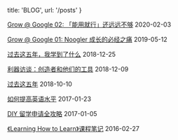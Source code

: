 
  title: 'BLOG',
  url: '/posts'
}


[Grow @ Google 02: 「能用就行」还远远不够](/posts/grow-at-google-02) <time>2020-02-03</time>

[Grow @ Google 01: Noogler 成长的必经之痛](/posts/noogler-learning-effective-engineer) <time>2019-05-12</time>

[过去这五年，我学到了什么](/posts/five-year-learning-2013-2018) <time>2018-12-25</time>

[利器访谈：创造者和他们的工具](/posts/liqi-interview) <time>2018-12-09</time>

[过去这五年](/posts/five-year-summary-2013-2018) <time>2018-10-10</time>

[如何提高英语水平](/posts/improve-english) <time>2017-01-23</time>

[DIY 留学申请全攻略](/posts/gradapply-diy) <time>2017-01-05</time>

[《Learning How to Learn》课程笔记](/posts/notes-learning-how-to-learn) <time>2016-02-27</time>